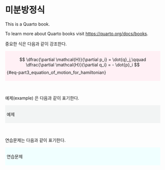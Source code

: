 # 미분방정식 {.unnumbered}

This is a Quarto book.

To learn more about Quarto books visit <https://quarto.org/docs/books>.


중요한 식은 다음과 같이 강조한다.


<div class="border" style="background-color:#FFF0F5 ;padding:5px;">
$$
\dfrac{\partial \mathcal{H}}{\partial p_i} = \dot{q}_j,\qquad \dfrac{\partial \mathcal{H}}{\partial q_i} = - \dot{p}_i
$$ {#eq-part3_equation_of_motion_for_hamiltonian}

</div>

</br>

예제(example) 은 다음과 같이 표기한다.

<div class="border" style="background-color:#F2F4F4  ;padding:5px;">

::: {#exm-example}

예제 
:::

</div>

</br>

연습문제는 다음과 같이 표기한다.

<div class="border" style="background-color:#F0FFFF  ;padding:5px;">

::: {#exr-example}

연습문제

:::

</div>

</br>